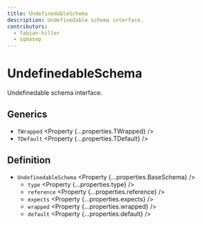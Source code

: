 ```yaml
---
title: UndefinedableSchema
description: Undefinedable schema interface.
contributors:
  - fabian-hiller
  - sqmasep
---
```



# UndefinedableSchema

Undefinedable schema interface.

## Generics

- `TWrapped` <Property {...properties.TWrapped} />
- `TDefault` <Property {...properties.TDefault} />

## Definition

- `UndefinedableSchema` <Property {...properties.BaseSchema} />
  - `type` <Property {...properties.type} />
  - `reference` <Property {...properties.reference} />
  - `expects` <Property {...properties.expects} />
  - `wrapped` <Property {...properties.wrapped} />
  - `default` <Property {...properties.default} />
